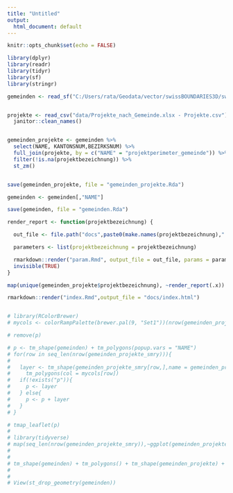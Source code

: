 ```yaml
---
title: "Untitled"
output: 
  html_document: default
---
```


```r
knitr::opts_chunk$set(echo = FALSE)
```


```r
library(dplyr)
library(readr)
library(tidyr)
library(sf)
library(stringr)

gemeinden <- read_sf("C:/Users/rata/Geodata/vector/swissBOUNDARIES3D/swissBOUNDARIES3D.gpkg", layer = "Hoheitsgebiet")


projekte <- read_csv("data/Projekte_nach_Gemeinde.xlsx - Projekte.csv") %>%
  janitor::clean_names()


gemeinden_projekte <- gemeinden %>% 
  select(NAME, KANTONSNUM,BEZIRKSNUM) %>%
  full_join(projekte, by = c("NAME" = "projektperimeter_gemeinde")) %>%
  filter(!is.na(projektbezeichnung)) %>%
  st_zm()


save(gemeinden_projekte, file = "gemeinden_projekte.Rda")

gemeinden <- gemeinden[,"NAME"]

save(gemeinden, file = "gemeinden.Rda")
```


```r
render_report <- function(projektbezeichnung) {

  out_file <- file.path("docs",paste0(make.names(projektbezeichnung),".html"))

  parameters <- list(projektbezeichnung = projektbezeichnung)

  rmarkdown::render("param.Rmd", output_file = out_file, params = parameters)
  invisible(TRUE)
}

map(unique(gemeinden_projekte$projektbezeichnung), ~render_report(.x))

rmarkdown::render("index.Rmd",output_file = "docs/index.html")



```

```r

# library(RColorBrewer)
# mycols <- colorRampPalette(brewer.pal(9, "Set1"))(nrow(gemeinden_projekte_smry))

# remove(p)

# p <- tm_shape(gemeinden) + tm_polygons(popup.vars = "NAME")
# for(row in seq_len(nrow(gemeinden_projekte_smry))){
#   
#   layer <- tm_shape(gemeinden_projekte_smry[row,],name = gemeinden_projekte_smry$projektbezeichnung[row],bbox = st_bbox(gemeinden_projekte_smry)) + 
#     tm_polygons(col = mycols[row])
#   if(!exists("p")){
#     p <- layer
#   } else{
#     p <- p + layer
#   }
# }

# tmap_leaflet(p)
# 
# library(tidyverse)
# map(seq_len(nrow(gemeinden_projekte_smry)),~ggplot(gemeinden_projekte_smry[.x,]) + geom_sf() + labs(title = gemeinden_projekte_smry$projektbezeichnung[.x]))
# 
# 
# tm_shape(gemeinden) + tm_polygons() + tm_shape(gemeinden_projekte) + tm_polygons()
# 
# 
# View(st_drop_geometry(gemeinden))


```

